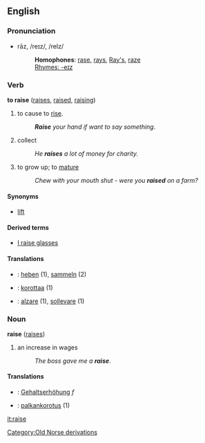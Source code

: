 ==English==

===Pronunciation===
*rāz, /reɪz/, /reIz/
*:'''Homophones''': [[rase]], [[rays]], [[Ray's]], [[raze]]
*:[[Rhymes:English:-eɪz|Rhymes: -eɪz]]

===Verb===
'''to raise''' ([[raises]], [[raised]], [[raising]])
# to cause to [[rise]].
#:'''''Raise''' your hand if want to say something''.
# collect
#:''He '''raises''' a lot of money for charity.''
# to grow up; to [[mature]]
#:''Chew with your mouth shut - were you '''raised''' on a farm?''

====Synonyms====
*[[lift]]

====Derived terms====
*[[I raise glasses]]

====Translations====
*{{msg:de}}: [[heben]] (1), [[sammeln]] (2)
*{{msg:fi}}: [[korottaa]] (1)
*{{msg:it}}: [[alzare]] (1), [[sollevare]] (1)

===Noun===
'''raise''' ([[raises]])
# an increase in wages
#:''The boss gave me a '''raise'''''.

====Translations====
*{{msg:de}}: [[Gehaltserhöhung]] ''f''
*{{msg:fi}}: [[palkankorotus]] (1)
[[Category:Old Norse derivations]]

[[it:raise]]